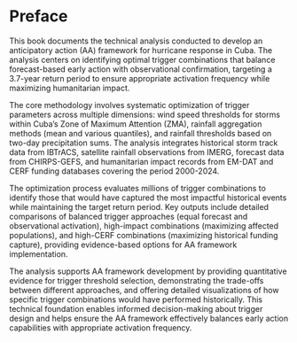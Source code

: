# Preface {.unnumbered}

This book documents the technical analysis conducted to develop an anticipatory action (AA) framework for hurricane response in Cuba. The analysis centers on identifying optimal trigger combinations that balance forecast-based early action with observational confirmation, targeting a 3.7-year return period to ensure appropriate activation frequency while maximizing humanitarian impact.

The core methodology involves systematic optimization of trigger parameters across multiple dimensions: wind speed thresholds for storms within Cuba's Zone of Maximum Attention (ZMA), rainfall aggregation methods (mean and various quantiles), and rainfall thresholds based on two-day precipitation sums. The analysis integrates historical storm track data from IBTrACS, satellite rainfall observations from IMERG, forecast data from CHIRPS-GEFS, and humanitarian impact records from EM-DAT and CERF funding databases covering the period 2000-2024.

The optimization process evaluates millions of trigger combinations to identify those that would have captured the most impactful historical events while maintaining the target return period. Key outputs include detailed comparisons of balanced trigger approaches (equal forecast and observational activation), high-impact combinations (maximizing affected populations), and high-CERF combinations (maximizing historical funding capture), providing evidence-based options for AA framework implementation.

The analysis supports AA framework development by providing quantitative evidence for trigger threshold selection, demonstrating the trade-offs between different approaches, and offering detailed visualizations of how specific trigger combinations would have performed historically. This technical foundation enables informed decision-making about trigger design and helps ensure the AA framework effectively balances early action capabilities with appropriate activation frequency.


